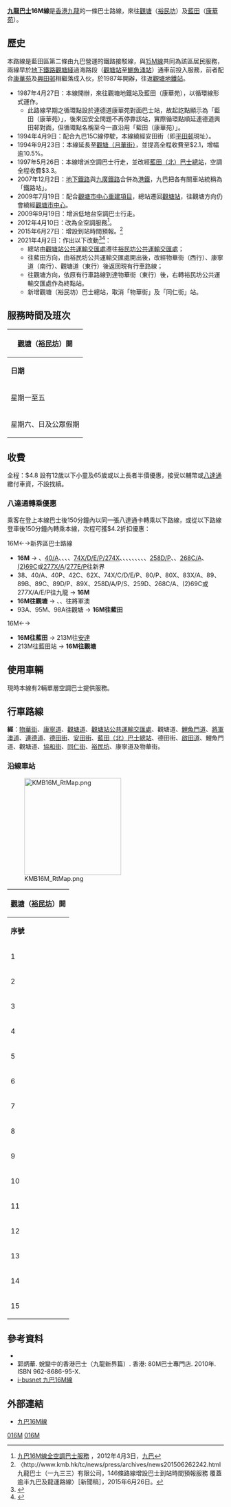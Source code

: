 {{NoteTA
|G1=Unit
}}
{{公共汽車路線基礎資訊
|路線名稱 = 九龍巴士16M線
|外文名稱 = KMB Route 16M
|代表圖像 = KMB RK3246 16M.jpg
|經營者 = 九龍巴士
|所屬車廠             = 
|路線用車             = [[斯堪尼亞K230UB|斯堪尼亞K230UB]]（ASB）<ref>《香港巴士資料集2021-2022》，BSI出版，ISBN 9628414798002</ref>
|起點站 = [[觀塘|觀塘]]（[[裕民坊|裕民坊]]）
|途經地點 = [[觀塘站|觀塘站]]、[[藍田_(香港)|藍田]]
|終點站 = [[康華苑|康華苑]]（循環點）
|路線性質 = 九龍市區[[循環線|循環線]]
|全程行駛里程 = 7公里
|全程行車時間 = 33分鐘
|服務時間 = 05:35-00:10
|班次頻率 = 星期一至五：15-30分<BR>星期六、日及公眾假期：20-30分
|全程收費 = $4.8
|服務時間以外替代路線 = 
|主要競爭交通 = [[港鐵|港鐵]][[觀塘綫|觀塘綫]]（[[觀塘站|觀塘站]]↔[[藍田站_(香港)|藍田站]]）<br>[[九龍區專線小巴63線|九龍區專線小巴63線]]（[[觀塘|觀塘]]↔[[廣田邨|廣田邨]]）<br>[[香港小巴|公共小巴]]（[[觀塘|觀塘]]↔[[平田邨|平田邨]]）<br>[[九龍巴士15線|九巴15]]、[[九龍巴士15A線|15A]]、[[九龍巴士16線|16]]、[[九龍巴士38線|38]]<br />、[[九龍巴士215X線|215X線]]等（部分區間）
}}

'''[[九龍巴士|九龍巴士]]16M線'''是[[香港|香港]][[九龍|九龍]]的一條巴士路線，來往[[觀塘|觀塘]]（[[裕民坊|裕民坊]]）及[[藍田_(香港)|藍田]]（[[康華苑|康華苑]]）。

==歷史==
本路線是藍田區第二條由九巴營運的鐵路接駁線，與[[九龍巴士15M線|15M線]]共同為該區居民服務，兩線早於[[地下鐵路|地下鐵路]][[觀塘綫|觀塘綫]]過海路段（[[觀塘站|觀塘站]]至[[鰂魚涌站|鰂魚涌站]]）通車前投入服務，前者配合[[康華苑|康華苑]]及[[興田邨|興田邨]]相繼落成入伙，於1987年開辦，往返[[觀塘站|觀塘地鐵站]]。
*1987年4月27日：本線開辦，來往觀塘地鐵站及藍田（康華苑），以循環線形式運作。
**此路線早期之循環點設於連德道康華苑對面巴士站，故起訖點顯示為「藍田（康華苑）」，後來因安全問題不再停靠該站，實際循環點順延連德道興田邨對面，但循環點名稱至今一直沿用「藍田（康華苑）」。
*1994年4月9日：配合九巴15C線停駛，本線繞經安田街（即[[平田邨|平田邨]]現址）。
*1994年9月23日：本線延長至[[觀塘（月華街）巴士總站|觀塘（月華街）]]，並提高全程收費至$2.1，增幅逾10.5%。
*1997年5月26日：本線增派空調巴士行走，並改經[[藍田（北）巴士總站|藍田（北）巴士總站]]，空調全程收費$3.3。
*2007年12月2日：[[地下鐵路|地下鐵路]]與[[九廣鐵路|九廣鐵路]]合併為[[港鐵|港鐵]]，九巴把各有關車站統稱為「鐵路站」。
*2009年7月19日：配合[[觀塘市中心重建項目|觀塘市中心重建項目]]，總站遷回[[觀塘站|觀塘站]]，往觀塘方向仍會繞經[[觀塘市中心|觀塘市中心]]。
*2009年9月19日：增派低地台空調巴士行走。
*2012年4月10日：改為全空調服務<ref>[http://www.kmb.hk/tc/news/press/archives/news201204031630.html 九巴16M線全空調巴士服務] {{Wayback|url=http://www.kmb.hk/tc/news/press/archives/news201204031630.html |date=20191211173954 }}，2012年4月3日，[[九巴|九巴]]</ref>。
*2015年6月27日：增設到站時間預報。<ref>〈http://www.kmb.hk/tc/news/press/archives/news201506262242.html {{Wayback|url=http://www.kmb.hk/tc/news/press/archives/news201506262242.html |date=20201106000042 }} 九龍巴士（一九三三）有限公司，146條路線增設巴士到站時間預報服務 覆蓋逾半九巴及龍運路線〉［新聞稿］，2015年6月26日。</ref>
*2021年4月2日：作出以下改動<ref>{{Cite web |url=https://search.kmb.hk/KMBWebSite/AnnouncementPicture.ashx?url=1617007114_8746_0.pdf |title=九巴乘客通告 |access-date=2021-03-29 |archive-date=2021-03-29 |archive-url=https://web.archive.org/web/20210329170842/https://search.kmb.hk/KMBWebSite/AnnouncementPicture.ashx?url=1617007114_8746_0.pdf |dead-url=no }}</ref><ref>{{Cite web |url=https://www.td.gov.hk/tc/traffic_notices/index_id_61670.html |title=運輸署 交通通告 - 裕民坊公共運輸交匯處啟用 |access-date=2021-03-29 |archive-date=2021-04-11 |archive-url=https://web.archive.org/web/20210411155953/https://www.td.gov.hk/tc/traffic_notices/index_id_61670.html |dead-url=no }}</ref>：
**總站由[[觀塘站公共運輸交匯處|觀塘站公共運輸交匯處]]遷往[[裕民坊公共運輸交匯處|裕民坊公共運輸交匯處]]；
**往藍田方向，由裕民坊公共運輸交匯處開出後，改經物華街（西行）、康寧道（南行）、觀塘道（東行）後返回現有行車路線；
**往觀塘方向，依原有行車路線到達物華街（東行）後，右轉裕民坊公共運輸交匯處作為終點站。
**新增觀塘（裕民坊）巴士總站，取消「物華街」及「同仁街」站。

==服務時間及班次==
{|class="wikitable" style="text-align: center"
!colspan=3|[[觀塘|觀塘]]（[[裕民坊|裕民坊]]）開
|-
!'''日期'''!!'''服務時間'''!!'''班次（分鐘）'''
|- 
|rowspan=5|星期一至五||05:35-06:55||20
|-
|06:55-07:55||15
|-
|07:55-20:55||20
|-
|colspan=2|21:15
|-
|21:40-00:10||30
|-
|rowspan=3|星期六、日及公眾假期||05:35-21:55||20
|-
|colspan=2|22:15
|-
|22:40-00:10||30
|}

==收費==
全程：$4.8
{{fare-remarks|KMB|fcs=Y}}
設有12歲以下小童及65歲或以上長者半價優惠，接受以輔幣或[[八達通|八達通]]繳付車資，不設找續。

===八達通轉乘優惠===
乘客在登上本線巴士後150分鐘內以同一張八達通卡轉乘以下路線，或從以下路線登車後150分鐘內轉乘本線，次程可獲$4.2折扣優惠：

;16M←→新界區巴士路線
*'''16M''' → {{KMB|38}}、[[九龍巴士40線|40/A]]、{{KMB|40P}}、{{KMB|42C}}、{{KMB|62X}}、[[九龍巴士74X線|74X/D/E/P/274X]]、{{KMB|80}}、{{KMB|80X}}、{{KMB|83X}}、{{KMB|89}}、{{KMB|89B}}、{{KMB|89C}}、{{KMB|89D}}、{{KMB|89X}}、[[九龍巴士258D線|258D/P]]、{{KMB|259D}}、[[九龍巴士268C線|268C/A]]、[[九龍巴士269C線|(2)69C]]或[[九龍巴士277X線|277X/A]]/[[九龍巴士277E線|277E/P]]往新界
*38、40/A、40P、42C、62X、74X/C/D/E/P、80/P、80X、83X/A、89、89B、89C、89D/P、89X、258D/A/P/S、259D、268C/A、(2)69C或277X/A/E/P往九龍 → '''16M'''
*'''16M往觀塘''' → {{KMB|93A}}、{{KMB|95M}}、{{KMB|98A}}往將軍澳
*93A、95M、98A往觀塘 → '''16M往藍田'''

;16M←→{{KMB|213M}}
*'''16M往藍田''' → 213M往[[安達|安達]]
*213M往藍田站 → '''16M往觀塘'''

{{龍運機場巴士及九巴轉乘計劃}}

==使用車輛==
現時本線有2輛單層空調巴士提供服務。

==行車路線==
'''經'''：[[物華街|物華街]]、[[康寧道|康寧道]]、[[觀塘道|觀塘道]]、[[觀塘站公共運輸交匯處|觀塘站公共運輸交匯處]]、觀塘道、[[鯉魚門道|鯉魚門道]]、[[將軍澳道|將軍澳道]]、[[連德道|連德道]]、[[德田街|德田街]]、[[安田街|安田街]]、[[藍田（北）巴士總站|藍田（北）巴士總站]]、德田街、[[啟田道|啟田道]]、鯉魚門道、觀塘道、[[協和街|協和街]]、[[同仁街|同仁街]]、[[裕民坊|裕民坊]]、康寧道及物華街。

===沿線車站===
[[File:KMB16M_RtMap.png|225px]]
{|class="wikitable" style="text-align: center"
!colspan="3"|[[觀塘|觀塘]]（[[裕民坊|裕民坊]]）開
|-
!'''序號'''!!'''車站名稱'''!!'''位置'''
|- 
|1||[[觀塘|觀塘]]（[[裕民坊|裕民坊]]）巴士總站||[[裕民坊公共運輸交匯處|裕民坊公共運輸交匯處]]
|-
|2||[[觀塘站|觀塘站]]（S3）||[[觀塘站公共運輸交匯處|觀塘站公共運輸交匯處]]
|-
|3||[[觀塘游泳池|觀塘游泳池]]（R1）||[[鯉魚門道|鯉魚門道]]
|-
|4||[[香港警務處_#香港警署列表|觀塘警署]]（Q1）||[[將軍澳道|將軍澳道]]
|-
|5||[[興田邨|興田]]<ref>循環線折返點</ref>||rowspan=2|連德道
|-
|6||[[康逸苑|康逸苑]]
|-
|7||藍田（北）||[[藍田（北）巴士總站|藍田（北）巴士總站]]
|-
|8||[[啟田邨|啟田邨]]啟旺樓||德田街
|-
|9||[[啟田商場|啟田商場]]||rowspan=2|啟田道
|-
|10||[[聖公會基孝中學|基孝中學]]
|-
|11||[[藍田站_(香港)|藍田站]]||rowspan=2|鯉魚門道
|-
|12||[[觀塘裁判法院|觀塘法院]]（F1）
|-
|13||觀塘站（E2）||觀塘道
|-
|14||colspan=2|[[裕民坊|裕民坊]]
|-
|15||觀塘（裕民坊）巴士總站||裕民坊公共運輸交匯處
|}

==參考資料==
*{{Cite book zh | author = 容偉釗 | title = 二十世紀九龍區巴士路線發展史 | location = 香港 | publisher = BSI（香港）公司 | date = 2001年11月}}
*郭炳華. 蛻變中的香港巴士（九龍新界篇）. 香港: 80M巴士專門店. 2010年. ISBN 962-8686-95-X.
*[http://www.i-busnet.com/busroute/kmb/kmbr16m.php i-busnet 九巴16M線] {{Wayback|url=http://www.i-busnet.com/busroute/kmb/kmbr16m.php |date=20210118040020 }}
{{reflist}}

==外部連結==
{{commonscat|KMB Route 16M}}
*[http://www.kmb.hk/chinese.php?page=search&prog=route_no.php&route_no=16M 九巴16M線] {{Wayback|url=http://www.kmb.hk/chinese.php?page=search&prog=route_no.php&route_no=16M |date=20070526063146 }}

{{觀塘區巴士路線列表}}

[[Category:九龍巴士路線|016M]]
[[Category:觀塘區巴士路線|016M]]